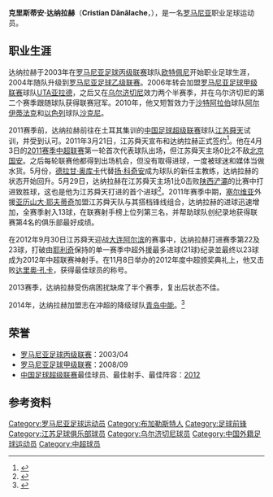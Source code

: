{{Infobox football biography
| name= 克里斯蒂安·达纳拉赫<br>Cristian Dănălache
| image =
| caption = 
| fullname = Cristian Costin Dănălache
| birth_date  = {{Birth date and age|df=yes|1982|7|15}}
| cityofbirth  = [[布加勒斯特|布加勒斯特]]
| countryofbirth = [[罗马尼亚|罗马尼亚]]
| height = {{height|m=1.91}}
| currentclub  = 
| clubnumber = 
| position  = [[前锋_(足球)|前锋]]
| youthyears1 =
| youthclubs1 =
| years1 = 2003–2006
| years2 = 2006–2007
| years3 = 2007–2008
| years4 = 2008–2009
| years5 = 2010
| years6 = 2010–2011
| years7 = 2011–2013
| clubs1 = [[欧特佩尼足球俱乐部|欧特佩尼]]
| clubs2 = [[UTA亚拉德|UTA亚拉德]]
| clubs3 = → [[乌尔济切尼足球俱乐部|乌尔济切尼]]（租借）
| clubs4 = [[乌尔济切尼足球俱乐部|乌尔济切尼]]
| clubs5 = [[伊蒂法克足球俱乐部|阿尔伊蒂法克]]
| clubs6 = [[沙克尼足球俱乐部|沙克尼]]
| clubs7 = [[江苏舜天足球俱乐部|江苏舜天]]
| caps1 = 31
| caps2 = 26
| caps3 = 27
| caps4 = 29
| caps5 = 8
| caps6 = 10
| caps7 = 73
| goals1 = 10
| goals2 = 2
| goals3 = 9
| goals4 = 4
| goals5 = 4
| goals6 = 2
| goals7 = 37
| years8 = 2014
| clubs8 = [[青岛中能足球俱乐部|青岛中能]]
| caps8 = 27
| goals8 = 10
| years9 = 2015
| clubs9 = [[新疆天山雪豹足球俱乐部|新疆天山雪豹]]
| caps9 = 27
| goals9 = 24
| years10 = 2016–
| clubs10 = [[庆南足球俱乐部|庆南FC]]
| caps10 = 0
| goals10 = 0
| nationalyears1 =
| nationalteam1 =
| nationalcaps1 =
| nationalgoals1 =
| pcupdate = 
| ntupdate =
}}
'''克里斯蒂安·达纳拉赫'''（'''Cristian Dănălache'''，{{bd|1982年|7月15日|||Danalache, Cristian}}），是一名[[罗马尼亚|罗马尼亚]]职业足球运动员。

==职业生涯==
达纳拉赫于2003年在[[罗马尼亚足球丙级联赛|罗马尼亚足球丙级联赛]]球队[[欧特佩尼足球俱乐部|欧特佩尼]]开始职业足球生涯，2004年随队升级到[[罗马尼亚足球乙级联赛|罗马尼亚足球乙级联赛]]。2006年转会加盟[[罗马尼亚足球甲级联赛|罗马尼亚足球甲级联赛]]球队[[UTA亚拉德|UTA亚拉德]]，之后又在[[乌尔济切尼足球俱乐部|乌尔济切尼]]效力两个半赛季，并在乌尔济切尼的第二个赛季跟随球队获得联赛冠军。2010年，他又短暂效力于[[沙特阿拉伯|沙特阿拉伯]]球队[[伊蒂法克足球俱乐部|阿尔伊蒂法克]]和[[以色列|以色列]]球队[[沙克尼足球俱乐部|沙克尼]]。

2011赛季前，达纳拉赫前往在土耳其集训的[[中国足球超级联赛|中国足球超级联赛]]球队[[江苏舜天足球俱乐部|江苏舜天]]试训，并受到认可。2011年3月21日，江苏舜天宣布和达纳拉赫正式签约<ref>{{Cite web |url=http://sports.xinmin.cn/2011/03/21/9860749.html |title=舜天正式与4名新外援签约 威尔金森携秘鲁国脚加盟 |accessdate=2011-08-27 |archive-date=2012-07-20 |archive-url=https://archive.is/20120720225950/http://sports.xinmin.cn/2011/03/21/9860749.html |dead-url=yes }}</ref>。他在4月3日的[[2011年中国足球超级联赛|2011赛季中超联赛]]第一轮首次代表球队出场，但江苏舜天主场0比2不敌[[北京国安足球俱乐部|北京国安]]。之后每轮联赛他都得到出场机会，但没有取得进球，一度被球迷和媒体当做水货。5月份，[[德拉甘·奥库卡|德拉甘·奥库卡]]代替[[扬·科奇安|扬·科奇安]]成为球队的新任主教练，达纳拉赫的状态开始回升。5月29日，达纳拉赫在江苏舜天主场1比0击败[[陕西浐灞|陕西浐灞]]的比赛中打进致胜球，这也是他为江苏舜天打进的首个进球<ref>{{Cite web |url=http://we.sportscn.com/viewnews-811994.html |title=争议外援达纳拉赫终破8轮球荒 江苏1-0爆冷胜陕西 |accessdate=2011-08-27 |archive-date=2019-09-14 |archive-url=https://web.archive.org/web/20190914071616/http://we.sportscn.com/viewnews-811994.html |dead-url=no }}</ref>。2011年赛季中期，[[塞尔维亚|塞尔维亚]]外援[[亚历山大·耶夫蒂奇|亚历山大·耶夫蒂奇]]加盟江苏舜天队与其搭档锋线组合，达纳拉赫的进球迅速增加，全赛季射入13球，在联赛射手榜上位列第三名，并帮助球队创纪录地获得联赛第4名的俱乐部最好成绩。

在2012年9月30日江苏舜天迎战[[大连阿尔滨|大连阿尔滨]]的赛事中，达纳拉赫打进赛季第22及23球，打破由[[布兰科•耶利奇|耶利奇]]保持的单一赛季中超外援最多进球(21球)纪录並最终以23球成为2012年中超联赛神射手。在11月8日举办的2012年度中超颁奖典礼上，他又击败[[达里奥·孔卡|达里奥·孔卡]]，获得最佳球员的称号。

2013赛季，达纳拉赫受伤病困扰缺席了半个赛季，复出后状态不佳。

2014年，达纳拉赫加盟志在冲超的降级球队[[青岛中能|青岛中能]]。<ref>{{cite news |title=中超金靴+俩美洲国脚 2014看我们的！ |url=http://www.zhongnengfc.com/a/news/2014/0301/577.html |publisher=青岛中能足球俱乐部 |accessdate=2014-03-01 |language=zh-cn |deadurl=yes |archiveurl=https://web.archive.org/web/20140304091344/http://www.zhongnengfc.com/a/news/2014/0301/577.html |archivedate=2014-03-04 }}</ref>

==荣誉==
* [[罗马尼亚足球丙级联赛|罗马尼亚足球丙级联赛]]：2003/04
* [[罗马尼亚足球甲级联赛|罗马尼亚足球甲级联赛]]：2008/09
* [[中国足球超级联赛|中国足球超级联赛]]最佳球员、最佳射手、最佳阵容：[[2012年中国足球超级联赛|2012]]

==参考资料==
{{reflist}}

{{2011年中超分类名单江苏}}
{{2012年中超分类名单江苏}}
{{2013年中超分类名单江苏}}
{{2014年中甲分类名单中能}}
{{2015年中甲分类名单新疆}}
{{中国足球先生}}
{{中国足球顶级联赛金靴奖得主}}
{{2012年中国足球超级联赛最佳阵容}}

{{DEFAULTSORT:Danalache, Cristian}}
[[Category:罗马尼亚足球运动员|Category:罗马尼亚足球运动员]]
[[Category:布加勒斯特人|Category:布加勒斯特人]]
[[Category:足球前锋|Category:足球前锋]]
[[Category:江苏足球俱乐部球员|Category:江苏足球俱乐部球员]]
[[Category:乌尔济切尼球员|Category:乌尔济切尼球员]]
[[Category:中国外籍足球运动员|Category:中国外籍足球运动员]]
[[Category:中超球员|Category:中超球员]]